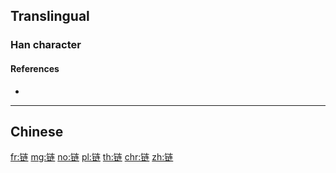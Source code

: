{{character info/new}}
{{also|鏈}}
==Translingual==

===Han character===
{{Han char|rn=167|rad=钅|as=07|sn=12|four=|canj=CYKQ|ids=⿰钅连}}

====References====
* {{Han ref|kx=1328.061|hdz=64206.050|uh=94FE|ud=38142}}

----

==Chinese==
{{zh-see|鏈}}

[[fr:链]]
[[mg:链]]
[[no:链]]
[[pl:链]]
[[th:链]]
[[chr:链]]
[[zh:链]]